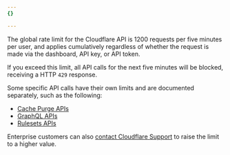 ```yaml
---
{}

---
```


The global rate limit for the Cloudflare API is 1200 requests per five minutes per user, and applies cumulatively regardless of whether the request is made via the dashboard, API key, or API token.

If you exceed this limit, all API calls for the next five minutes will be blocked, receiving a HTTP `429` response.

Some specific API calls have their own limits and are documented separately, such as the following:

* [Cache Purge APIs](/api/resources/cache/methods/purge/)
* [GraphQL APIs](/analytics/graphql-api/limits/)
* [Rulesets APIs](/ruleset-engine/rulesets-api/#limits)

Enterprise customers can also [contact Cloudflare Support](/support/contacting-cloudflare-support/) to raise the limit to a higher value.
